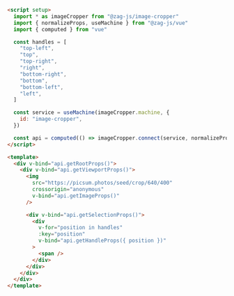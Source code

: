 ```html
<script setup>
  import * as imageCropper from "@zag-js/image-cropper"
  import { normalizeProps, useMachine } from "@zag-js/vue"
  import { computed } from "vue"

  const handles = [
    "top-left",
    "top",
    "top-right",
    "right",
    "bottom-right",
    "bottom",
    "bottom-left",
    "left",
  ]

  const service = useMachine(imageCropper.machine, {
    id: "image-cropper",
  })

  const api = computed(() => imageCropper.connect(service, normalizeProps))
</script>

<template>
  <div v-bind="api.getRootProps()">
    <div v-bind="api.getViewportProps()">
      <img
        src="https://picsum.photos/seed/crop/640/400"
        crossorigin="anonymous"
        v-bind="api.getImageProps()"
      />

      <div v-bind="api.getSelectionProps()">
        <div
          v-for="position in handles"
          :key="position"
          v-bind="api.getHandleProps({ position })"
        >
          <span />
        </div>
      </div>
    </div>
  </div>
</template>
```
